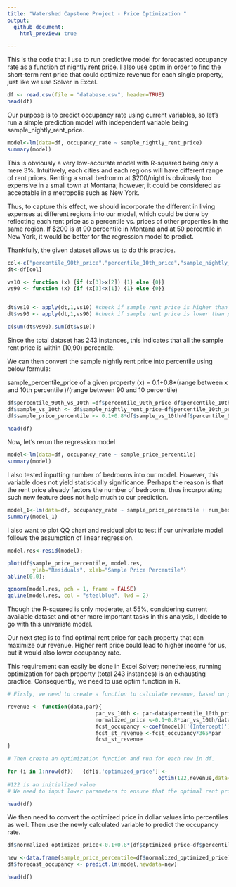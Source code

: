 ---
title: "Watershed Capstone Project - Price Optimization "
output:
  github_document:
    html_preview: true

---


This is the code that I use to run predictive model for forecasted occupancy rate as a function of nightly rent price. I also use optim in order to find the short-term rent price that could optimize revenue for each single property, just like we use Solver in Excel. 


```{r}

df <- read.csv(file = "database.csv", header=TRUE)
head(df)
```


Our purpose is to predict occupancy rate using current variables, so let's run a simple prediction model with independent variable being sample_nightly_rent_price.

```{r}
model<-lm(data=df, occupancy_rate ~ sample_nightly_rent_price)
summary(model)
```
This is obviously a very low-accurate model with R-squared being only a mere 3%. Intuitively, each cities and each regions will have different range of rent prices. Renting a small bedromm at $200/night is obviously too expensive in a small town at Montana; however, it could be considered as acceptable in a metropolis such as New York.

Thus, to capture this effect, we should incorporate the different in living expenses at different regions into our model, which could be done by reflecting each rent price as a percentile vs. prices of other properties in the same region. If $200 is at 90 percentile in Montana and at 50 percentile in New York, it would be better for the regression model to predict.

Thankfully, the given dataset allows us to do this practice.

```{r}
col<-c("percentile_90th_price","percentile_10th_price","sample_nightly_rent_price")
dt<-df[col]

vs10 <- function (x) {if (x[3]>x[2]) {1} else {0}}
vs90 <- function (x) {if (x[3]<x[1]) {1} else {0}}


dt$vs10 <- apply(dt,1,vs10) #check if sample rent price is higher than percentile 10
dt$vs90 <- apply(dt,1,vs90) #check if sample rent price is lower than percentile 90

c(sum(dt$vs90),sum(dt$vs10))
```
Since the total dataset has 243 instances, this indicates that all the sample rent price is within (10,90) percentile.

We can then convert the sample nightly rent price into percentile using below formula:

sample_percentile_price of a given property (x) = 0.1+0.8*(range between x and 10th percentile )/(range between 90 and 10 percentile)

```{r}
df$percentile_90th_vs_10th =df$percentile_90th_price-df$percentile_10th_price
df$sample_vs_10th <- df$sample_nightly_rent_price-df$percentile_10th_price
df$sample_price_percentile <- 0.1+0.8*df$sample_vs_10th/df$percentile_90th_vs_10th

head(df)

```

Now, let's rerun the regression model

```{r}
model<-lm(data=df, occupancy_rate ~ sample_price_percentile)
summary(model)
```

I also tested inputting number of bedrooms into our model. However, this variable does not yield statistically significance. Perhaps the reason is that the rent price already factors the number of bedrooms, thus incorporating such new feature does not help much to our prediction.

```{r}
model_1<-lm(data=df, occupancy_rate ~ sample_price_percentile + num_bedrooms)
summary(model_1)
```
I also want to plot QQ chart and residual plot to test if our univariate model follows the assumption of linear regression.

```{r}
model.res<-resid(model);

plot(df$sample_price_percentile, model.res, 
        ylab="Residuals", xlab="Sample Price Percentile") 
abline(0,0);

qqnorm(model.res, pch = 1, frame = FALSE)
qqline(model.res, col = "steelblue", lwd = 2)
```

Though the R-squared is only moderate, at 55%, considering current available dataset and other more important tasks in this analysis, I decide to go with this univariate model.

Our next step is to find optimal rent price for each property that can maximize our revenue. Higher rent price could lead to higher income for us, but it would also lower occupancy rate. 

This requirement can easily be done in Excel Solver; nonetheless, running optimization for each property (total 243 instances) is an exhausting practice. Consequently, we need to use optim function in R.

```{r warning=FALSE}

# Firsly, we need to create a function to calculate revenue, based on predicted occupancy rate and nightly_rent_price

revenue <- function(data,par){
                            par_vs_10th <- par-data$percentile_10th_price
                            normalized_price <-0.1+0.8*par_vs_10th/data$percentile_90th_vs_10th
                            fcst_occupancy <-coef(model)['(Intercept)']+coef(model)['sample_price_percentile']*normalized_price
                            fcst_st_revenue <-fcst_occupancy*365*par
                            fcst_st_revenue
}

# Then create an optimization function and run for each row in df.

for (i in 1:nrow(df))   {df[i,'optimized_price'] <-
                                                optim(122,revenue,data=df[i,],method="L-BFGS-B",      control=list(fnscale=-1),lower=df[i,'percentile_10th_price']) }
#122 is an initialized value
# We need to input lower parameters to ensure that the optimal rent price does not fall lower than 10th percentile


```
```{r}
head(df)
```


We then need to convert the optimized price in dollar values into percentiles as well. Then use the newly calculated variable to predict the occupancy rate.

```{r}
df$normalized_optimized_price<-0.1+0.8*(df$optimized_price-df$percentile_10th_price)/(df$percentile_90th_vs_10th)

new <-data.frame(sample_price_percentile=df$normalized_optimized_price)
df$forecast_occupancy <- predict.lm(model,newdata=new)

head(df)
```

